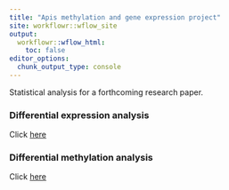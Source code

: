 ```yaml
---
title: "Apis methylation and gene expression project"
site: workflowr::wflow_site
output:
  workflowr::wflow_html:
    toc: false
editor_options:
  chunk_output_type: console
---
```


Statistical analysis for a forthcoming research paper.

### Differential expression analysis
Click [here](diff_expression.html) 

### Differential methylation analysis
Click [here](diff_methylation.html) 